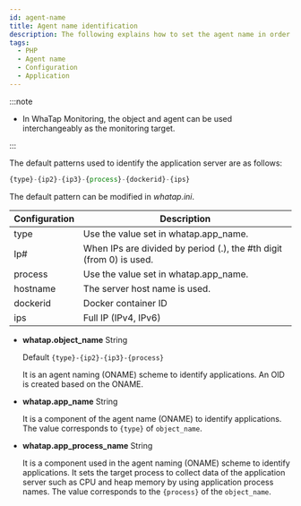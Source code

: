 ```yaml
---
id: agent-name
title: Agent name identification
description: The following explains how to set the agent name in order to identify the monitoring target.
tags:
  - PHP
  - Agent name
  - Configuration
  - Application
---
```



<Apmnamedescription />


<Agentnamewarning />

:::note

- In WhaTap Monitoring, the object and agent can be used interchangeably as the monitoring target.

:::

The default patterns used to identify the application server are as follows:

```javascript title='object_name - default pattern'
{type}-{ip2}-{ip3}-{process}-{dockerid}-{ips}
```

The default pattern can be modified in _whatap.ini_.

| Configuration | Description                                                         |
| ------------- | ------------------------------------------------------------------- |
| type          | Use the value set in whatap.app_name.                               |
| Ip#           | When IPs are divided by period (.), the #th digit (from 0) is used. |
| process       | Use the value set in whatap.app_name.                               |
| hostname      | The server host name is used.                                       |
| dockerid      | Docker container ID                                                 |
| ips           | Full IP (IPv4, IPv6)                                                |

- **whatap.object_name** <span class='type'>String</span>

  Default `{type}-{ip2}-{ip3}-{process}`

  It is an agent naming (ONAME) scheme to identify applications. An OID is created based on the ONAME.  


<Phprestartwhatapservice />

- **whatap.app_name** <span class='type'>String</span>

  It is a component of the agent name (ONAME) to identify applications. The value corresponds to `{type}` of `object_name`.  

<Phprestartwhatapservice />

- **whatap.app_process_name** <span class='type'>String</span>

  It is a component used in the agent naming (ONAME) scheme to identify applications. It sets the target process to collect data of the application server such as CPU and heap memory by using application process names. The value corresponds to the `{process}` of the `object_name`.  

<Phprestartwhatapservice />
